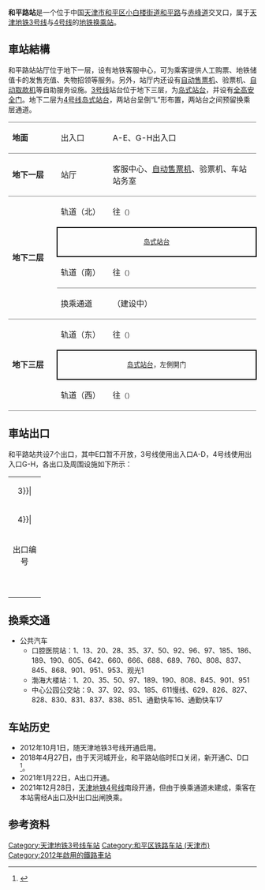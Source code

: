 {{noteTA 
|G1 =Transport}}
{{otheruses|subject=[[天津地铁|天津地铁]]的一个车站|other=[[大连地铁|大连地铁]]的一个车站|和平路站 (大连市)}}
{{Infobox station
|name = 和平路
|eng_name = Hepinglu
|linecolour = {{天津地铁颜色|3}}
|linecolour2 = {{天津地铁颜色|4}}
|image = Tianjin metro line 3 和平路 2012-09-22 001.JPG
|caption = 和平路站3号线站牌（2012年9月）
|other_name = 
|country = {{PRC}}
|borough = [[天津市|天津市]][[和平区_(天津市)|和平区]][[小白楼街道|小白楼街道]]
|address = [[和平路_(天津)|和平路]]与[[赤峰道|赤峰道]]交叉口
|coordinates = {{coord|39|7|34.0|N|117|11|56.0|E|display=inline,title|Region:CH_type}}
|elevation = 
|operator = [[天津轨道交通集团|天津轨道交通集团]]
|lines = {{天津地铁线路名|3|SL}}<br />{{天津地铁线路名|4|SL}}
|distance = 
|platform = 各1座[[岛式站台|岛式站台]]
|tracks = 各2条
|bus_routes = 
|bus_stands = 
|connections = 公交站
|structure = 地下车站
|hall = 地下站厅
|depth = 
|levels = 
|interchange = 
|exits = 4个
|lift = 
|escalator = 
|architect = 
|architectural_style = 
|colour = {{天津地铁线路名|3|S}}：白色
|type = 
|status = {{天津地铁线路名|3|S}}：运营中<br />{{天津地铁线路名|4|S}}：运营中
|code = 
|zone = 
|classification = 
|website = 
|built = 
|opened = {{天津地铁线路名|3|S}}：2012年10月1日<br />{{天津地铁线路名|4|S}}：2021年12月28日
|closed = 
|pass_year = 
|passengers = 
|pass_system = 
|pass_rank = 
|mpassengers = 
|trains = 
|station_hours = 
|hours = 
|first = {{collapsible list
 |title = 　
 |
{{天津地铁线路名|3|S}}
:往{{天津地铁起讫站|3|R}}：06:06
:往{{天津地铁起讫站|3|L}}：06:05
{{天津地铁线路名|4|S}}
:往{{天津地铁起讫站|4|R}}：06:24
:往{{天津地铁起讫站|4|L}}：06:16
}}
|last = {{collapsible list
 |title = 　
 |
{{天津地铁线路名|3|S}}
:往{{天津地铁起讫站|3|R}}：23:25
:往{{天津地铁起讫站|3|L}}：23:07
{{天津地铁线路名|4|S}}
:往{{天津地铁起讫站|4|R}}：23:02
:往{{天津地铁起讫站|4|L}}：22:49
}}
|adjacent = {{adjacent stations|system=天津地铁
|line1=3|left1=营口道|right1=津湾广场
|line2=4|left2=金街|right2=徐州道}}
|other_services = 
|route_map = 
}}

'''和平路站'''是一个位于中国[[天津市|天津市]][[和平区_(天津市)|和平区]][[小白楼街道|小白楼街道]][[和平路_(天津)|和平路]]与[[赤峰道|赤峰道]]交叉口，属于[[天津地铁|天津地铁]][[天津地铁3号线|3号线]]与[[天津地铁4号线|4号线]]的[[地铁车站|地铁]][[换乘站|换乘站]]。

== 車站結構 ==
和平路站站厅位于地下一层，设有地铁客服中心，可为乘客提供人工购票、地铁储值卡的发售充值、失物招领等服务。另外，站厅内还设有[[自动售票机|自动售票机]]、验票机、[[自动取款机|自动取款机]]等自助服务设施。[[天津地铁3号线|3号线]]站台位于地下三层，为[[岛式站台|岛式站台]]，并设有[[屏蔽门|全高安全门]]。地下二层为[[天津地铁4号线|4号线]][[岛式站台|岛式站台]]，两站台呈倒“L”形布置，两站台之间预留换乘层通道。

{|cellspacing=0 cellpadding=3
|-
|style="border-top:solid 1px gray;border-bottom:solid 1px gray;" valign=top width=100|'''地面'''
|style="border-top:solid 1px gray;border-bottom:solid 1px gray;" valign=top width=100|出入口
|style="border-top:solid 1px gray;border-bottom:solid 1px gray;" valign=top width=350|A-E、G-H出入口
|-
|style="border-bottom:solid 1px gray;" valign=top|'''地下一层'''
|style="border-bottom:solid 1px gray;" valign=top|站厅
|style="border-bottom:solid 1px gray;" valign=top|客服中心、[[自动售票机|自动售票机]]、验票机、车站站务室
|-
|style="border-bottom:solid 1px gray;" rowspan=4 valign=top|'''地下二层'''
|轨道（北）
|{{arrow|L}} {{天津地铁线路名|4|c}}往{{站|东南角}}<small>（{{站|金街}}）</small>
|-
|style="border-right:solid 2px black;border-left:solid 2px black;border-top:solid 2px black;border-bottom:solid 2px black;" colspan=2|<center><small>[[岛式站台|岛式站台]]</small></center>
|-
|style="border-bottom:solid 1px gray;"|轨道（南）
|style="border-bottom:solid 1px gray;"|{{arrow|R}} {{天津地铁线路名|4|c}}往{{站|新兴村}}<small>（{{站|徐州道}}）</small>
|-
|style="border-bottom:solid 1px gray;"|换乘通道
|style="border-bottom:solid 1px gray;"|（建设中）
|-
|style="border-bottom:solid 1px gray;" rowspan=3 valign=top|'''地下三层'''
|轨道（东）
|{{arrow|L}} {{天津地铁线路名|3|c}}往{{站|小淀}}<small>（{{站|津湾广场}}）</small>
|-
|style="border-right:solid 2px black;border-left:solid 2px black;border-top:solid 2px black;border-bottom:solid 2px black;" colspan=2|<center><small>[[岛式站台|岛式站台]]，左側開门</small></center>
|-
|style="border-bottom:solid 1px gray;"|轨道（西）
|style="border-bottom:solid 1px gray;"|{{arrow|R}} {{天津地铁线路名|3|c}}往{{站|南站}}<small>（{{站|营口道}}）</small>
|}

== 車站出口 ==
和平路站共设7个出口，其中E口暂不开放，3号线使用出入口A-D，4号线使用出入口G-H，各出口及周围设施如下所示：
{| class="wikitable" style="width:65%"
|colspan=4 align="center" bgcolor={{天津地铁颜色|3}}|
|-
|colspan=4 align="center" bgcolor={{天津地铁颜色|4}}|
|-
! style="width:50" | 出口编号
! style="width:100" | 地点
! style="width:450" | 可到达目的地
! 照片
|-
| align="center" style="border-bottom:none" | {{港鐵出口|A}} || 大沽北路、赤峰道 || 天津市科学技术协会 || 
|-
| align="center" style="border-bottom:none" | {{港鐵出口|B}} || 大沽北路南侧 || 天河城、天津市口腔医院、[[津塔|津塔]] || [[File:Tianjin_metro_line_3.和平路站EXIT-B_2012-09-25_0001.JPG|250px]]
|-
| align="center" style="border-bottom:none" | {{港鐵出口|C}} || 天河城 || 天河城 || 
|-
| align="center" style="border-bottom:none" | {{港鐵出口|D}} || 和平路、赤峰道 || [[和平路商业街|和平路商业街]]、[[滨江道|滨江道]]商业街、[[渤海大楼|渤海大楼]]、[[劝业场|劝业场]]、[[中心公园|中心公园]]、天河城 || 
|-
| align="center" style="border-bottom:none" | {{港鐵出口|E}} || 赤峰道 || 暂不开放 || [[File:Tianjin_metro_line_3.和平路站EXIT-A_2012-09-25_0001.JPG|250px]]
|-
| align="center" style="border-bottom:none" | {{港鐵出口|G}} || 大沽北路北侧 || 四平东道小学||
|-
| align="center" style="border-bottom:none" | {{港鐵出口|H}} || 大沽北路、赤峰道 || 四平东道小学、天津市口腔医院||
|}

== 換乘交通 ==
*公共汽车
**口腔医院站：1、13、20、28、35、37、50、92、96、97、185、186、189、190、605、642、660、666、688、689、760、808、837、845、868、901、951、953、观光1
**渤海大楼站：1、20、35、50、97、189、190、808、845、901、951
**中心公园公交站：9、37、92、93、185、611慢线、629、826、827、828、830、831、837、838、851、通勤快车16、通勤快车17

== 车站历史 ==
* 2012年10月1日，随天津地铁3号线开通启用。
* 2018年4月27日，由于天河城开业，和平路站临时E口关闭，新开通C、D口<ref>{{cite news | title = 27日起天津地铁3号线和平路站关闭E口 新开C、D口 | publisher = 新浪网 | date = 2018-04-26 | url = http://tj.sina.com.cn/news/s/2018-04-26/detail-ifztkpin2980949.shtml?from=tj_cnxh | accessdate = 2018-05-18 | language = zh | archive-date = 2018-05-19 | archive-url = https://web.archive.org/web/20180519033218/http://tj.sina.com.cn/news/s/2018-04-26/detail-ifztkpin2980949.shtml?from=tj_cnxh | dead-url = no }}</ref>。
* 2021年1月22日，A出口开通。
* 2021年12月28日，[[天津地铁4号线|天津地铁4号线]]南段开通，但由于换乘通道未建成，乘客在本站需经A出口及H出口出闸换乘。

== 参考资料 ==
<div class="references-small">
<references />
</div>

{{Commonscat|Hepinglu Station (Tianjin)}}

{{天津地铁3号线}}
{{天津地铁4号线}}
{{天津轨道交通车站列表}}

[[Category:天津地铁3号线车站|Category:天津地铁3号线车站]]
[[Category:和平区铁路车站_(天津市)|Category:和平区铁路车站 (天津市)]]
[[Category:2012年啟用的鐵路車站|Category:2012年啟用的鐵路車站]]